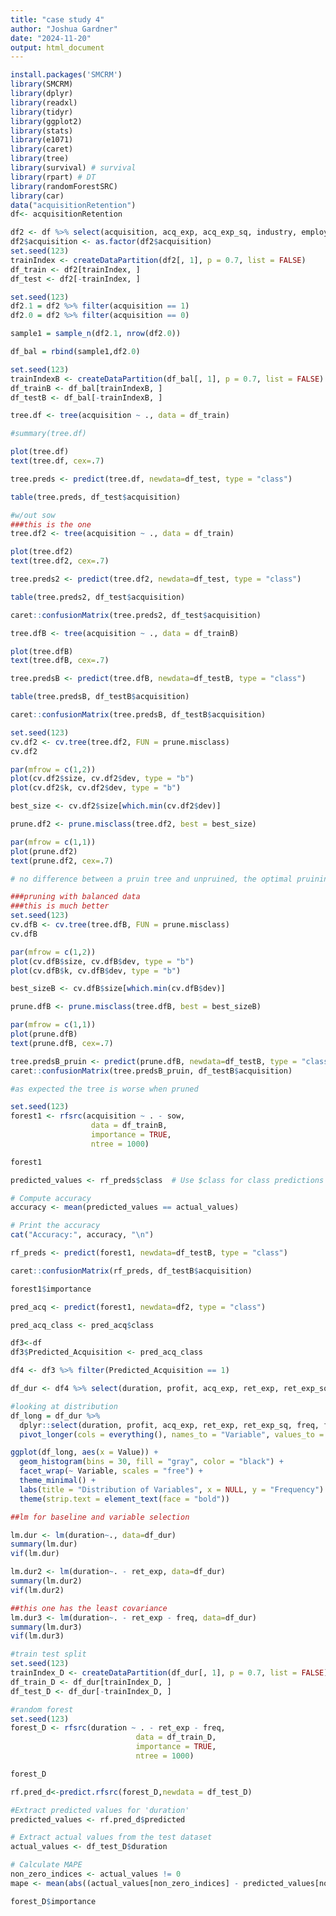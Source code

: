 ```yaml
---
title: "case study 4"
author: "Joshua Gardner"
date: "2024-11-20"
output: html_document
---
```


```r
install.packages('SMCRM')
library(SMCRM)
library(dplyr)
library(readxl)
library(tidyr)
library(ggplot2)
library(stats)
library(e1071)
library(caret)
library(tree)
library(survival) # survival
library(rpart) # DT
library(randomForestSRC)
library(car)
data("acquisitionRetention")
df<- acquisitionRetention
```

```r
df2 <- df %>% select(acquisition, acq_exp, acq_exp_sq, industry, employees)
df2$acquisition <- as.factor(df2$acquisition)
set.seed(123)
trainIndex <- createDataPartition(df2[, 1], p = 0.7, list = FALSE)
df_train <- df2[trainIndex, ]
df_test <- df2[-trainIndex, ]
```

```r
set.seed(123) 
df2.1 = df2 %>% filter(acquisition == 1)
df2.0 = df2 %>% filter(acquisition == 0)

sample1 = sample_n(df2.1, nrow(df2.0))

df_bal = rbind(sample1,df2.0)

set.seed(123)
trainIndexB <- createDataPartition(df_bal[, 1], p = 0.7, list = FALSE)
df_trainB <- df_bal[trainIndexB, ]
df_testB <- df_bal[-trainIndexB, ]
```

```r
tree.df <- tree(acquisition ~ ., data = df_train)

#summary(tree.df)

plot(tree.df)
text(tree.df, cex=.7)

tree.preds <- predict(tree.df, newdata=df_test, type = "class")

table(tree.preds, df_test$acquisition)

#w/out sow
###this is the one
tree.df2 <- tree(acquisition ~ ., data = df_train)

plot(tree.df2)
text(tree.df2, cex=.7)

tree.preds2 <- predict(tree.df2, newdata=df_test, type = "class")

table(tree.preds2, df_test$acquisition)

caret::confusionMatrix(tree.preds2, df_test$acquisition)
```
```r
tree.dfB <- tree(acquisition ~ ., data = df_trainB)

plot(tree.dfB)
text(tree.dfB, cex=.7)

tree.predsB <- predict(tree.dfB, newdata=df_testB, type = "class")

table(tree.predsB, df_testB$acquisition)

caret::confusionMatrix(tree.predsB, df_testB$acquisition)
```

```r
set.seed(123)
cv.df2 <- cv.tree(tree.df2, FUN = prune.misclass)
cv.df2

par(mfrow = c(1,2))
plot(cv.df2$size, cv.df2$dev, type = "b")
plot(cv.df2$k, cv.df2$dev, type = "b")

best_size <- cv.df2$size[which.min(cv.df2$dev)]

prune.df2 <- prune.misclass(tree.df2, best = best_size)

par(mfrow = c(1,1))
plot(prune.df2)
text(prune.df2, cex=.7)

# no difference between a pruin tree and unpruined, the optimal pruining gave me the same tree as a regular unpruind. 

###pruning with balanced data
###this is much better 
set.seed(123)
cv.dfB <- cv.tree(tree.dfB, FUN = prune.misclass)
cv.dfB

par(mfrow = c(1,2))
plot(cv.dfB$size, cv.dfB$dev, type = "b")
plot(cv.dfB$k, cv.dfB$dev, type = "b")

best_sizeB <- cv.dfB$size[which.min(cv.dfB$dev)]

prune.dfB <- prune.misclass(tree.dfB, best = best_sizeB)

par(mfrow = c(1,1))
plot(prune.dfB)
text(prune.dfB, cex=.7)

tree.predsB_pruin <- predict(prune.dfB, newdata=df_testB, type = "class")
caret::confusionMatrix(tree.predsB_pruin, df_testB$acquisition)

#as expected the tree is worse when pruned 
```

```r
set.seed(123)
forest1 <- rfsrc(acquisition ~ . - sow, 
                  data = df_trainB, 
                  importance = TRUE, 
                  ntree = 1000)

forest1

predicted_values <- rf_preds$class  # Use $class for class predictions

# Compute accuracy
accuracy <- mean(predicted_values == actual_values)

# Print the accuracy
cat("Accuracy:", accuracy, "\n")

rf_preds <- predict(forest1, newdata=df_testB, type = "class")

caret::confusionMatrix(rf_preds, df_testB$acquisition)

forest1$importance


```

```r
pred_acq <- predict(forest1, newdata=df2, type = "class")

pred_acq_class <- pred_acq$class

df3<-df
df3$Predicted_Acquisition <- pred_acq_class

df4 <- df3 %>% filter(Predicted_Acquisition == 1)

```

```r
df_dur <- df4 %>% select(duration, profit, acq_exp, ret_exp, ret_exp_sq, freq, freq_sq, crossbuy, sow, industry, revenue, employees)

#looking at distribution 
df_long = df_dur %>% 
  dplyr::select(duration, profit, acq_exp, ret_exp, ret_exp_sq, freq, freq_sq, crossbuy, sow, industry, revenue, employees) %>%
  pivot_longer(cols = everything(), names_to = "Variable", values_to = "Value")

ggplot(df_long, aes(x = Value)) +
  geom_histogram(bins = 30, fill = "gray", color = "black") +
  facet_wrap(~ Variable, scales = "free") +
  theme_minimal() +
  labs(title = "Distribution of Variables", x = NULL, y = "Frequency") +
  theme(strip.text = element_text(face = "bold"))

##lm for baseline and variable selection

lm.dur <- lm(duration~., data=df_dur)
summary(lm.dur)
vif(lm.dur)

lm.dur2 <- lm(duration~. - ret_exp, data=df_dur)
summary(lm.dur2)
vif(lm.dur2)

##this one has the least covariance 
lm.dur3 <- lm(duration~. - ret_exp - freq, data=df_dur)
summary(lm.dur3)
vif(lm.dur3)

#train test split
set.seed(123)
trainIndex_D <- createDataPartition(df_dur[, 1], p = 0.7, list = FALSE)
df_train_D <- df_dur[trainIndex_D, ]
df_test_D <- df_dur[-trainIndex_D, ]

#random forest 
set.seed(123)
forest_D <- rfsrc(duration ~ . - ret_exp - freq, 
                            data = df_train_D, 
                            importance = TRUE, 
                            ntree = 1000)

forest_D

rf.pred_d<-predict.rfsrc(forest_D,newdata = df_test_D)

#Extract predicted values for 'duration'
predicted_values <- rf.pred_d$predicted

# Extract actual values from the test dataset
actual_values <- df_test_D$duration

# Calculate MAPE
non_zero_indices <- actual_values != 0
mape <- mean(abs((actual_values[non_zero_indices] - predicted_values[non_zero_indices]) / actual_values[non_zero_indices])) * 100
```
```r
forest_D$importance


```

